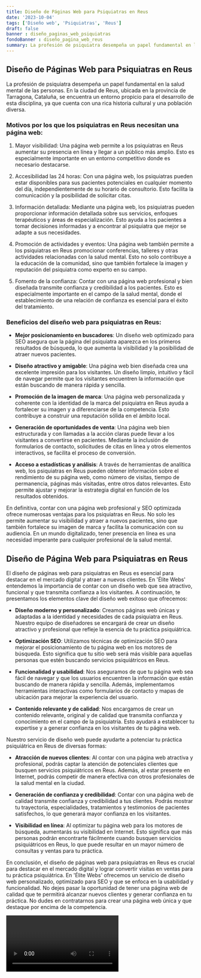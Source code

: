 ```yaml
---
title: Diseño de Páginas Web para Psiquiatras en Reus
date: '2023-10-04'
tags: ['Diseño web', 'Psiquiatras', 'Reus']
draft: false
banner : diseño_paginas_web_psiquiatras
fondoBanner : diseño_pagina_web_reus
summary: La profesión de psiquiatra desempeña un papel fundamental en la salud mental de las personas. En la ciudad de Reus, ubicada en la provincia de Tarragona, Cataluña, se encuentra un entorno propicio para el desarrollo de esta disciplina, ya que cuenta con una rica historia cultural y una población diversa.
---
```


## Diseño de Páginas Web para Psiquiatras en Reus

La profesión de psiquiatra desempeña un papel fundamental en la salud mental de las personas. En la ciudad de Reus, ubicada en la provincia de Tarragona, Cataluña, se encuentra un entorno propicio para el desarrollo de esta disciplina, ya que cuenta con una rica historia cultural y una población diversa.

### Motivos por los que los psiquiatras en Reus necesitan una página web:

1. Mayor visibilidad: Una página web permite a los psiquiatras en Reus aumentar su presencia en línea y llegar a un público más amplio. Esto es especialmente importante en un entorno competitivo donde es necesario destacarse.

2. Accesibilidad las 24 horas: Con una página web, los psiquiatras pueden estar disponibles para sus pacientes potenciales en cualquier momento del día, independientemente de su horario de consultorio. Esto facilita la comunicación y la posibilidad de solicitar citas.

3. Información detallada: Mediante una página web, los psiquiatras pueden proporcionar información detallada sobre sus servicios, enfoques terapéuticos y áreas de especialización. Esto ayuda a los pacientes a tomar decisiones informadas y a encontrar al psiquiatra que mejor se adapte a sus necesidades.

4. Promoción de actividades y eventos: Una página web también permite a los psiquiatras en Reus promocionar conferencias, talleres y otras actividades relacionadas con la salud mental. Esto no solo contribuye a la educación de la comunidad, sino que también fortalece la imagen y reputación del psiquiatra como experto en su campo.

5. Fomento de la confianza: Contar con una página web profesional y bien diseñada transmite confianza y credibilidad a los pacientes. Esto es especialmente importante en el campo de la salud mental, donde el establecimiento de una relación de confianza es esencial para el éxito del tratamiento.

### Beneficios del diseño web para psiquiatras en Reus:

- **Mejor posicionamiento en buscadores**: Un diseño web optimizado para SEO asegura que la página del psiquiatra aparezca en los primeros resultados de búsqueda, lo que aumenta la visibilidad y la posibilidad de atraer nuevos pacientes.

- **Diseño atractivo y amigable**: Una página web bien diseñada crea una excelente impresión para los visitantes. Un diseño limpio, intuitivo y fácil de navegar permite que los visitantes encuentren la información que están buscando de manera rápida y sencilla.

- **Promoción de la imagen de marca**: Una página web personalizada y coherente con la identidad de la marca del psiquiatra en Reus ayuda a fortalecer su imagen y a diferenciarse de la competencia. Esto contribuye a construir una reputación sólida en el ámbito local.

- **Generación de oportunidades de venta**: Una página web bien estructurada y con llamadas a la acción claras puede llevar a los visitantes a convertirse en pacientes. Mediante la inclusión de formularios de contacto, solicitudes de citas en línea y otros elementos interactivos, se facilita el proceso de conversión.

- **Acceso a estadísticas y análisis**: A través de herramientas de analítica web, los psiquiatras en Reus pueden obtener información sobre el rendimiento de su página web, como número de visitas, tiempo de permanencia, páginas más visitadas, entre otros datos relevantes. Esto permite ajustar y mejorar la estrategia digital en función de los resultados obtenidos.

En definitiva, contar con una página web profesional y SEO optimizada ofrece numerosas ventajas para los psiquiatras en Reus. No solo les permite aumentar su visibilidad y atraer a nuevos pacientes, sino que también fortalece su imagen de marca y facilita la comunicación con su audiencia. En un mundo digitalizado, tener presencia en línea es una necesidad imperante para cualquier profesional de la salud mental.

<GifSeo />

<Cta />

## Diseño de Página Web para Psiquiatras en Reus

El diseño de páginas web para psiquiatras en Reus es esencial para destacar en el mercado digital y atraer a nuevos clientes. En 'Élite Webs' entendemos la importancia de contar con un diseño web que sea atractivo, funcional y que transmita confianza a los visitantes. A continuación, te presentamos los elementos clave del diseño web exitoso que ofrecemos:

- **Diseño moderno y personalizado**: Creamos páginas web únicas y adaptadas a la identidad y necesidades de cada psiquiatra en Reus. Nuestro equipo de diseñadores se encargará de crear un diseño atractivo y profesional que refleje la esencia de tu práctica psiquiátrica.

- **Optimización SEO**: Utilizamos técnicas de optimización SEO para mejorar el posicionamiento de tu página web en los motores de búsqueda. Esto significa que tu sitio web será más visible para aquellas personas que estén buscando servicios psiquiátricos en Reus.

- **Funcionalidad y usabilidad**: Nos aseguramos de que tu página web sea fácil de navegar y que los usuarios encuentren la información que están buscando de manera rápida y sencilla. Además, implementamos herramientas interactivas como formularios de contacto y mapas de ubicación para mejorar la experiencia del usuario.

- **Contenido relevante y de calidad**: Nos encargamos de crear un contenido relevante, original y de calidad que transmita confianza y conocimiento en el campo de la psiquiatría. Esto ayudará a establecer tu expertise y a generar confianza en los visitantes de tu página web.

Nuestro servicio de diseño web puede ayudarte a potenciar tu práctica psiquiátrica en Reus de diversas formas:

- **Atracción de nuevos clientes**: Al contar con una página web atractiva y profesional, podrás captar la atención de potenciales clientes que busquen servicios psiquiátricos en Reus. Además, al estar presente en Internet, podrás competir de manera efectiva con otros profesionales de la salud mental en la ciudad.

- **Generación de confianza y credibilidad**: Contar con una página web de calidad transmite confianza y credibilidad a tus clientes. Podrás mostrar tu trayectoria, especialidades, tratamientos y testimonios de pacientes satisfechos, lo que generará mayor confianza en los visitantes.

- **Visibilidad en línea**: Al optimizar tu página web para los motores de búsqueda, aumentarás su visibilidad en Internet. Esto significa que más personas podrán encontrarte fácilmente cuando busquen servicios psiquiátricos en Reus, lo que puede resultar en un mayor número de consultas y ventas para tu práctica.

En conclusión, el diseño de páginas web para psiquiatras en Reus es crucial para destacar en el mercado digital y lograr convertir visitas en ventas para tu práctica psiquiátrica. En 'Élite Webs' ofrecemos un servicio de diseño web personalizado, optimizado para SEO y que se enfoca en la usabilidad y funcionalidad. No dejes pasar la oportunidad de tener una página web de calidad que te permitirá alcanzar nuevos clientes y generar confianza en tu práctica. No dudes en contratarnos para crear una página web única y que destaque por encima de la competencia.

<Video />

<CtaBot job='Psiquiatras' city='Reus'/>

<Gmaps query='Reus+españa+maps' />